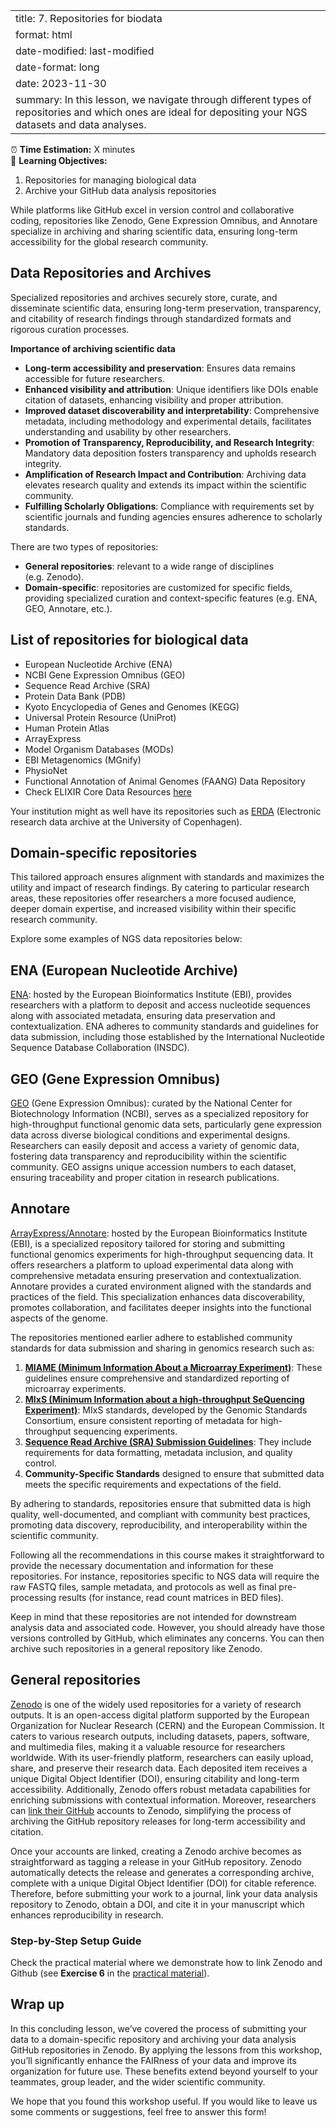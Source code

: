 ﻿---
title: 7. Repositories for biodata
format: html
date-modified: last-modified
date-format: long
date: 2023-11-30
summary: In this lesson, we navigate through different types of repositories and which ones are ideal for depositing your NGS datasets and data analyses.
---

:::{.callout-note title="Course Overview"}

⏰ **Time Estimation:** X minutes  
💬 **Learning Objectives:**    

1. Repositories for managing biological data
2. Archive your GitHub data analysis repositories
:::

While platforms like GitHub excel in version control and collaborative coding, repositories like Zenodo, Gene Expression Omnibus, and Annotare specialize in archiving and sharing scientific data, ensuring long-term accessibility for the global research community.

## Data Repositories and Archives

Specialized repositories and archives securely store, curate, and disseminate scientific data, ensuring long-term preservation, transparency, and citability of research findings through standardized formats and rigorous curation processes. 

**Importance of archiving scientific data**

- **Long-term accessibility and preservation**: Ensures data remains accessible for future researchers.
- **Enhanced visibility and attribution**: Unique identifiers like DOIs enable citation of datasets, enhancing visibility and proper attribution.
- **Improved dataset discoverability and interpretability**: Comprehensive metadata, including methodology and experimental details, facilitates understanding and usability by other researchers.
- **Promotion of Transparency, Reproducibility, and Research Integrity**: Mandatory data deposition fosters transparency and upholds research integrity.
- **Amplification of Research Impact and Contribution**: Archiving data elevates research quality and extends its impact within the scientific community.
- **Fulfilling Scholarly Obligations**: Compliance with requirements set by scientific journals and funding agencies ensures adherence to scholarly standards.

There are two types of repositories:

- **General repositories**: relevant to a wide range of disciplines (e.g. Zenodo). 
- **Domain-specific**: repositories are customized for specific fields, providing specialized curation and context-specific features (e.g. ENA, GEO, Annotare, etc.). 

:::{.callout-note}
# List of repositories for biological data
  - European Nucleotide Archive (ENA)
  - NCBI Gene Expression Omnibus (GEO)
  - Sequence Read Archive (SRA)
  - Protein Data Bank (PDB)
  - Kyoto Encyclopedia of Genes and Genomes (KEGG)
  - Universal Protein Resource (UniProt)
  - Human Protein Atlas
  - ArrayExpress
  - Model Organism Databases (MODs)
  - EBI Metagenomics (MGnify)
  - PhysioNet 
  - Functional Annotation of Animal Genomes (FAANG) Data Repository
  - Check ELIXIR Core Data Resources [here](https://elixir-europe.org/platforms/data/core-data-resources)

Your institution might as well have its repositories such as [ERDA](https://www.erda.dk/) (Electronic research data archive at the University of Copenhagen).
:::

## Domain-specific repositories
This tailored approach ensures alignment with standards and maximizes the utility and impact of research findings. By catering to particular research areas, these repositories offer researchers a more focused audience, deeper domain expertise, and increased visibility within their specific research community. 

Explore some examples of NGS data repositories below:

:::{.callout-definition}
# ENA (European Nucleotide Archive)
[ENA](https://www.ebi.ac.uk/ena/browser/home): hosted by the European Bioinformatics Institute (EBI), provides researchers with a platform to deposit and access nucleotide sequences along with associated metadata, ensuring data preservation and contextualization. ENA adheres to community standards and guidelines for data submission, including those established by the International Nucleotide Sequence Database Collaboration (INSDC).   
:::

:::{.callout-definition}
# GEO (Gene Expression Omnibus)
[GEO](https://www.ncbi.nlm.nih.gov/geo/) (Gene Expression Omnibus): curated by the National Center for Biotechnology Information (NCBI), serves as a specialized repository for high-throughput functional genomic data sets, particularly gene expression data across diverse biological conditions and experimental designs. Researchers can easily deposit and access a variety of genomic data, fostering data transparency and reproducibility within the scientific community. GEO assigns unique accession numbers to each dataset, ensuring traceability and proper citation in research publications.
:::

:::{.callout-definition}
# Annotare
[ArrayExpress/Annotare](https://www.ebi.ac.uk/fg/annotare/login/): hosted by the European Bioinformatics Institute (EBI), is a specialized repository tailored for storing and submitting functional genomics experiments for high-throughput sequencing data. It offers researchers a platform to upload experimental data along with comprehensive metadata ensuring preservation and contextualization. Annotare provides a curated environment aligned with the standards and practices of the field. This specialization enhances data discoverability, promotes collaboration, and facilitates deeper insights into the functional aspects of the genome.
:::

The repositories mentioned earlier adhere to established community standards for data submission and sharing in genomics research such as:

1. [**MIAME (Minimum Information About a Microarray Experiment)**](https://pubmed.ncbi.nlm.nih.gov/11726920/): These guidelines ensure comprehensive and standardized reporting of microarray experiments. 
2. [**MIxS (Minimum Information about a high-throughput SeQuencing Experiment)**](https://www.fged.org/projects/minseqe/): MIxS standards, developed by the Genomic Standards Consortium, ensure consistent reporting of metadata for high-throughput sequencing experiments.
3. [**Sequence Read Archive (SRA) Submission Guidelines**](https://www.ncbi.nlm.nih.gov/sra/docs/submit/): They include requirements for data formatting, metadata inclusion, and quality control.
4. **Community-Specific Standards** designed to ensure that submitted data meets the specific requirements and expectations of the field.

By adhering to standards, repositories ensure that submitted data is high quality, well-documented, and compliant with community best practices, promoting data discovery, reproducibility, and interoperability within the scientific community.

Following all the recommendations in this course makes it straightforward to provide the necessary documentation and information for these repositories. For instance, repositories specific to NGS data will require the raw FASTQ files, sample metadata, and protocols as well as final pre-processing results (for instance, read count matrices in BED files).  

:::{.callout-warning}
Keep in mind that these repositories are not intended for downstream analysis data and associated code. However, you should already have those versions controlled by GitHub, which eliminates any concerns. You can then archive such repositories in a general repository like Zenodo.
:::


## General repositories

[Zenodo](https://zenodo.org/) is one of the widely used repositories for a variety of research outputs. It is an open-access digital platform supported by the European Organization for Nuclear Research (CERN) and the European Commission. It caters to various research outputs, including datasets, papers, software, and multimedia files, making it a valuable resource for researchers worldwide. With its user-friendly platform, researchers can easily upload, share, and preserve their research data. Each deposited item receives a unique Digital Object Identifier (DOI), ensuring citability and long-term accessibility. Additionally, Zenodo offers robust metadata capabilities for enriching submissions with contextual information. Moreover, researchers can [link their GitHub]((https://docs.github.com/en/repositories/archiving-a-github-repository/referencing-and-citing-content)) accounts to Zenodo, simplifying the process of archiving the GitHub repository releases for long-term accessibility and citation.

Once your accounts are linked, creating a Zenodo archive becomes as straightforward as tagging a release in your GitHub repository. Zenodo automatically detects the release and generates a corresponding archive, complete with a unique Digital Object Identifier (DOI) for citable reference. Therefore, before submitting your work to a journal, link your data analysis repository to Zenodo, obtain a DOI, and cite it in your manuscript which enhances reproducibility in research.

### Step-by-Step Setup Guide

Check the practical material where we demonstrate how to link Zenodo and Github (see **Exercise 6** in the [practical material](./practical_workshop.qmd)).


## Wrap up

In this concluding lesson, we've covered the process of submitting your data to a domain-specific repository and archiving your data analysis GitHub repositories in Zenodo. By applying the lessons from this workshop, you'll significantly enhance the FAIRness of your data and improve its organization for future use. These benefits extend beyond yourself to your teammates, group leader, and the wider scientific community.

We hope that you found this workshop useful. If you would like to leave us some comments or suggestions, feel free to answer this form! 

<!--
[**FEEDBACK FORM**](https://forms.office.com/e/BZkpzDKL0L)
-->

